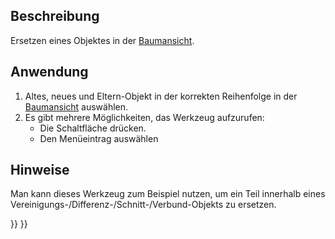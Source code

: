 <languages/>

{{Docnav/de
|
|[[OpenSCAD_RemoveSubtree/de|TeilbaumEntfernen]]
|[[OpenSCAD_Workbench/de|OpenSCAD]]
|IconL=
|IconR=OpenSCAD_RemoveSubtree.svg
|IconC=Workbench_OpenSCAD.svg
}}

{{GuiCommand/de
|Name=OpenSCAD ReplaceObject‏‎
|Name/de=OpenSCAD ReplaceObject‏‎
|MenuLocation=OpenSCAD → Objekt ersetzen
|Workbenches=[[OpenSCAD_Workbench/de|OpenSCAD]]
}}

<span id="Description"></span>
==Beschreibung== 

Ersetzen eines Objektes in der [[Tree_view/de|Baumansicht]].

<span id="Usage"></span>
==Anwendung== 

# Altes, neues und Eltern-Objekt in der korrekten Reihenfolge  in der  [[Tree_view/de|Baumansicht]] auswählen.
# Es gibt mehrere Möglichkeiten, das Werkzeug aufzurufen:
#* Die Schaltfläche {{Button|[[Image:OpenSCAD_ReplaceObject.svg|16px]] [[OpenSCAD_ReplaceObject/de|Objekt ersetzen]]}} drücken.
#* Den Menüeintrag {{MenuCommand|OpenSCAD → [[Image:OpenSCAD_ReplaceObject.svg|16px]] Objekt ersetzen}} auswählen

<span id="Notes"></span>
==Hinweise== 

<div class="mw-translate-fuzzy">
Man kann dieses Werkzeug zum Beispiel nutzen, um ein Teil innerhalb eines Vereinigungs-/Differenz-/Schnitt-/Verbund-Objekts zu ersetzen.
</div>


{{Docnav/de
|
|[[OpenSCAD_RemoveSubtree/de|TeilbaumEntfernen]]
|[[OpenSCAD_Workbench/de|OpenSCAD]]
|IconL=
|IconR=OpenSCAD_RemoveSubtree.svg
|IconC=Workbench_OpenSCAD.svg
}}

{{OpenSCAD_Tools_navi{{#translation:}}}}
{{Userdocnavi{{#translation:}}}}
